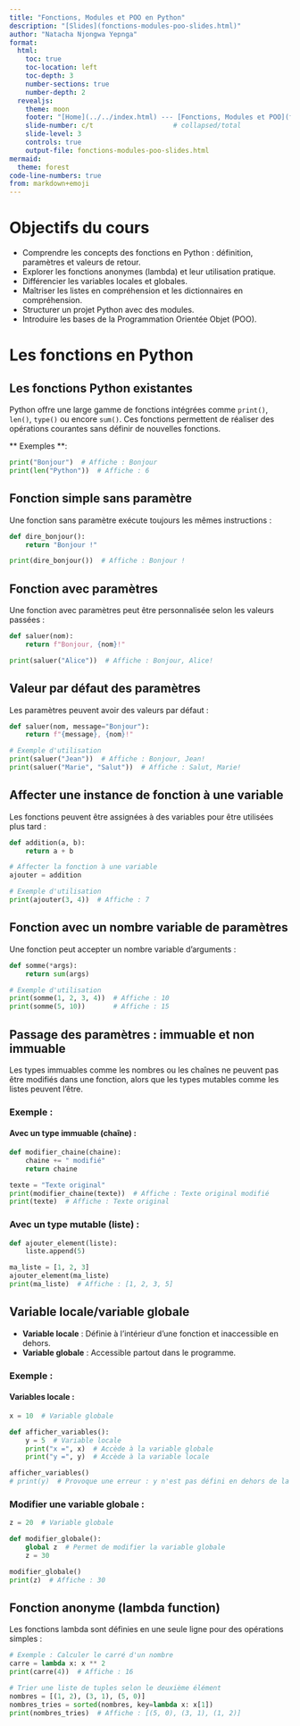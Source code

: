 ```yaml
---
title: "Fonctions, Modules et POO en Python"
description: "[Slides](fonctions-modules-poo-slides.html)"
author: "Natacha Njongwa Yepnga"
format: 
  html:
    toc: true
    toc-location: left
    toc-depth: 3
    number-sections: true
    number-depth: 2
  revealjs:
    theme: moon
    footer: "[Home](../../index.html) --- [Fonctions, Modules et POO](fonctions-modules-poo.html)"
    slide-number: c/t                    # collapsed/total
    slide-level: 3
    controls: true
    output-file: fonctions-modules-poo-slides.html
mermaid:
  theme: forest
code-line-numbers: true
from: markdown+emoji
---
```


# Objectifs du cours

- Comprendre les concepts des fonctions en Python : définition, paramètres et valeurs de retour.
- Explorer les fonctions anonymes (lambda) et leur utilisation pratique.
- Différencier les variables locales et globales.
- Maîtriser les listes en compréhension et les dictionnaires en compréhension.
- Structurer un projet Python avec des modules.
- Introduire les bases de la Programmation Orientée Objet (POO).

# Les fonctions en Python

## Les fonctions Python existantes

Python offre une large gamme de fonctions intégrées comme `print()`, `len()`, `type()` ou encore `sum()`. Ces fonctions permettent de réaliser des opérations courantes sans définir de nouvelles fonctions.

** Exemples **:
```python
print("Bonjour")  # Affiche : Bonjour
print(len("Python"))  # Affiche : 6
```

## Fonction simple sans paramètre
Une fonction sans paramètre exécute toujours les mêmes instructions :
```python
def dire_bonjour():
    return "Bonjour !"

print(dire_bonjour())  # Affiche : Bonjour !
```
## Fonction avec paramètres

Une fonction avec paramètres peut être personnalisée selon les valeurs passées :

```python
def saluer(nom):
    return f"Bonjour, {nom}!"

print(saluer("Alice"))  # Affiche : Bonjour, Alice!
```

## Valeur par défaut des paramètres

Les paramètres peuvent avoir des valeurs par défaut :

```python
def saluer(nom, message="Bonjour"):
    return f"{message}, {nom}!"

# Exemple d'utilisation
print(saluer("Jean"))  # Affiche : Bonjour, Jean!
print(saluer("Marie", "Salut"))  # Affiche : Salut, Marie!
```

## Affecter une instance de fonction à une variable

Les fonctions peuvent être assignées à des variables pour être utilisées plus tard :

```python
def addition(a, b):
    return a + b

# Affecter la fonction à une variable
ajouter = addition

# Exemple d'utilisation
print(ajouter(3, 4))  # Affiche : 7
```

## Fonction avec un nombre variable de paramètres

Une fonction peut accepter un nombre variable d'arguments :

```python
def somme(*args):
    return sum(args)

# Exemple d'utilisation
print(somme(1, 2, 3, 4))  # Affiche : 10
print(somme(5, 10))       # Affiche : 15
```


## Passage des paramètres : immuable et non immuable

Les types immuables comme les nombres ou les chaînes ne peuvent pas être modifiés dans une fonction, alors que les types mutables comme les listes peuvent l'être.

### Exemple :

#### Avec un type immuable (chaîne) :
```python
def modifier_chaine(chaine):
    chaine += " modifié"
    return chaine

texte = "Texte original"
print(modifier_chaine(texte))  # Affiche : Texte original modifié
print(texte)  # Affiche : Texte original
```

### Avec un type mutable (liste) :

```python
def ajouter_element(liste):
    liste.append(5)

ma_liste = [1, 2, 3]
ajouter_element(ma_liste)
print(ma_liste)  # Affiche : [1, 2, 3, 5]
```

## Variable locale/variable globale

- **Variable locale** : Définie à l'intérieur d'une fonction et inaccessible en dehors.
- **Variable globale** : Accessible partout dans le programme.

### Exemple :

#### Variables locale  :
```python
x = 10  # Variable globale

def afficher_variables():
    y = 5  # Variable locale
    print("x =", x)  # Accède à la variable globale
    print("y =", y)  # Accède à la variable locale

afficher_variables()
# print(y)  # Provoque une erreur : y n'est pas défini en dehors de la fonction
```

### Modifier une variable globale :

```python
z = 20  # Variable globale

def modifier_globale():
    global z  # Permet de modifier la variable globale
    z = 30

modifier_globale()
print(z)  # Affiche : 30
```

## Fonction anonyme (lambda function)

Les fonctions lambda sont définies en une seule ligne pour des opérations simples :

```python
# Exemple : Calculer le carré d'un nombre
carre = lambda x: x ** 2
print(carre(4))  # Affiche : 16

# Trier une liste de tuples selon le deuxième élément
nombres = [(1, 2), (3, 1), (5, 0)]
nombres_tries = sorted(nombres, key=lambda x: x[1])
print(nombres_tries)  # Affiche : [(5, 0), (3, 1), (1, 2)]
```